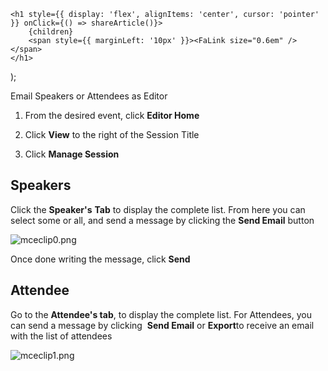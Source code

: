 

    <h1 style={{ display: 'flex', alignItems: 'center', cursor: 'pointer' }} onClick={() => shareArticle()}>
        {children} 
        <span style={{ marginLeft: '10px' }}><FaLink size="0.6em" /></span>
    </h1>
);

<ToastContainer />

<ClickableTitle>Email Speakers or Attendees as Editor</ClickableTitle>




1. From the desired event, click **Editor Home**


2. Click **View** to the right of the Session Title


3. Click **Manage Session** 


## Speakers


Click the **Speaker's** **Tab** to display the complete list. From here you can select some or all, and send a message by clicking the **Send Email** button 


![mceclip0.png](../../../resources/article-images/12990018952211-Email-Speakers-or-Attendees-as-Editor_1.png)


Once done writing the message, click **Send**


## Attendee


Go to the **Attendee's tab**, to display the complete list. For Attendees, you can send a message by clicking  **Send Email** or **Export**to receive an email with the list of attendees


![mceclip1.png](../../../resources/article-images/12990018952211-Email-Speakers-or-Attendees-as-Editor_2.png)



